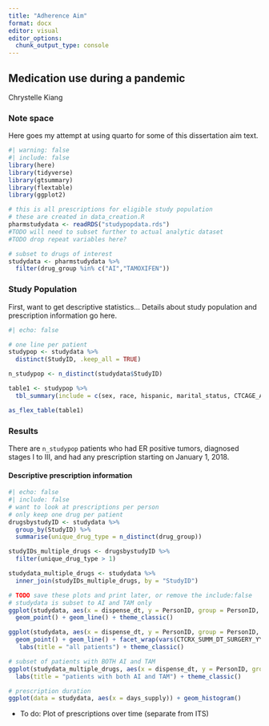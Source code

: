 ```yaml
---
title: "Adherence Aim"
format: docx
editor: visual
editor_options: 
  chunk_output_type: console
---
```


## Medication use during a pandemic

Chrystelle Kiang

### Note space

Here goes my attempt at using quarto for some of this dissertation aim text.

```r
#| warning: false
#| include: false
library(here) 
library(tidyverse)
library(gtsummary)
library(flextable)
library(ggplot2)

# this is all prescriptions for eligible study population
# these are created in data_creation.R 
pharmstudydata <- readRDS("studypopdata.rds")
#TODO will need to subset further to actual analytic dataset
#TODO drop repeat variables here? 

# subset to drugs of interest
studydata <- pharmstudydata %>%
  filter(drug_group %in% c("AI","TAMOXIFEN"))

```

### Study Population

First, want to get descriptive statistics... Details about study population and prescription information go here.

```r
#| echo: false

# one line per patient
studypop <- studydata %>%
  distinct(StudyID, .keep_all = TRUE)

n_studypop <- n_distinct(studydata$StudyID)

table1 <- studypop %>%
  tbl_summary(include = c(sex, race, hispanic, marital_status, CTCAGE_AT_DIAGNOSIS, CTCDATE_OF_DIAGNOSIS_YYYY, laterality, grade, estrogen_receptor, reportingsource))

as_flex_table(table1)
```

### Results

There are `n_studypop` patients who had ER positive tumors, diagnosed stages I to III, and had any prescription starting on January 1, 2018.

#### Descriptive prescription information

```r
#| echo: false
#| include: false
# want to look at prescriptions per person
# only keep one drug per patient
drugsbystudyID <- studydata %>%
  group_by(StudyID) %>%
  summarise(unique_drug_type = n_distinct(drug_group))

studyIDs_multiple_drugs <- drugsbystudyID %>%
  filter(unique_drug_type > 1) 

studydata_multiple_drugs <- studydata %>%
  inner_join(studyIDs_multiple_drugs, by = "StudyID")

# TODO save these plots and print later, or remove the include:false
# studydata is subset to AI and TAM only
ggplot(studydata, aes(x = dispense_dt, y = PersonID, group = PersonID, color = drug_name)) +
  geom_point() + geom_line() + theme_classic()

ggplot(studydata, aes(x = dispense_dt, y = PersonID, group = PersonID, color = drug_group)) +
  geom_point() + geom_line() + facet_wrap(vars(CTCRX_SUMM_DT_SURGERY_YYYY)) +
   labs(title = "all patients") + theme_classic()

# subset of patients with BOTH AI and TAM
ggplot(studydata_multiple_drugs, aes(x = dispense_dt, y = PersonID, group = PersonID, color = drug_group)) + geom_point() + geom_line() + 
  labs(title = "patients with both AI and TAM") + theme_classic()

# prescription duration 
ggplot(data = studydata, aes(x = days_supply)) + geom_histogram()

```

-   To do: Plot of prescriptions over time (separate from ITS)
